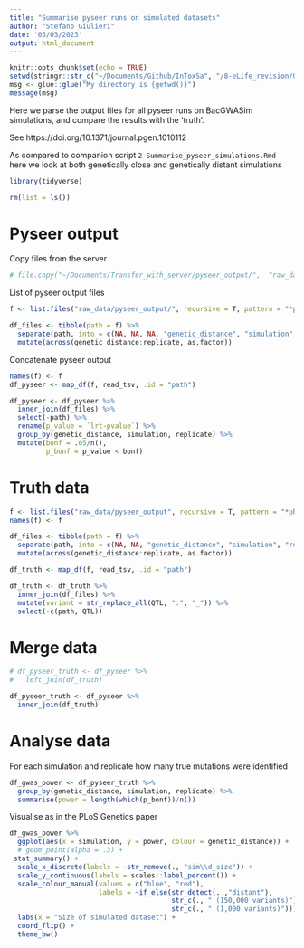 ```yaml
---
title: "Summarise pyseer runs on simulated datasets"
author: "Stefano Giulieri"
date: '03/03/2023'
output: html_document
---
```


```r
knitr::opts_chunk$set(echo = TRUE)
setwd(stringr::str_c("~/Documents/Github/InToxSa", "/8-eLife_revision/GWAS/Power_simulations"))
msg <- glue::glue("My directory is {getwd()}")
message(msg)
```

Here we parse the output files for all pyseer runs on BacGWASim simulations, and compare the results with the 'truth'.

See https://doi.org/10.1371/journal.pgen.1010112

As compared to companion script `2-Summarise_pyseer_simulations.Rmd` here we look at both genetically close and genetically distant simulations


```r
library(tidyverse)

rm(list = ls())
```

# Pyseer output 

Copy files from the server

```r
# file.copy("~/Documents/Transfer_with_server/pyseer_output/",  "raw_data/pyseer_output/", recursive = T)
```

List of pyseer output files

```r
f <- list.files("raw_data/pyseer_output/", recursive = T, pattern = "*pyseer.tab", full.names = T)

df_files <- tibble(path = f) %>%
  separate(path, into = c(NA, NA, NA, "genetic_distance", "simulation", "replicate", NA), sep = "/", remove = F) %>%
  mutate(across(genetic_distance:replicate, as.factor))

```

Concatenate pyseer output

```r
names(f) <- f
df_pyseer <- map_df(f, read_tsv, .id = "path")

df_pyseer <- df_pyseer %>%
  inner_join(df_files) %>%
  select(-path) %>%
  rename(p_value = `lrt-pvalue`) %>%
  group_by(genetic_distance, simulation, replicate) %>%
  mutate(bonf = .05/n(),
         p_bonf = p_value < bonf)
```

# Truth data

```r
f <- list.files("raw_data/pyseer_output", recursive = T, pattern = "*phenSim.par", full.names = T)
names(f) <- f

df_files <- tibble(path = f) %>%
  separate(path, into = c(NA, NA, "genetic_distance", "simulation", "replicate", NA), sep = "/", remove = F) %>%
  mutate(across(genetic_distance:replicate, as.factor))

df_truth <- map_df(f, read_tsv, .id = "path") 

df_truth <- df_truth %>%
  inner_join(df_files) %>%
  mutate(variant = str_replace_all(QTL, ":", "_")) %>%
  select(-c(path, QTL)) 
```

# Merge data

```r
# df_pyseer_truth <- df_pyseer %>%
#   left_join(df_truth)

df_pyseer_truth <- df_pyseer %>%
  inner_join(df_truth) 
```

# Analyse data

For each simulation and replicate how many true mutations were identified

```r
df_gwas_power <- df_pyseer_truth %>%
  group_by(genetic_distance, simulation, replicate) %>%
  summarise(power = length(which(p_bonf))/n())
```

Visualise as in the PLoS Genetics paper

```r
df_gwas_power %>%
  ggplot(aes(x = simulation, y = power, colour = genetic_distance)) +
  # geom_point(alpha = .3) +
 stat_summary() +
  scale_x_discrete(labels = ~str_remove(., "sim\\d_size")) +
  scale_y_continuous(labels = scales::label_percent()) +
  scale_colour_manual(values = c("blue", "red"), 
                      labels = ~if_else(str_detect(. ,"distant"), 
                                        str_c(., " (150,000 variants)"), 
                                        str_c(., " (1,000 variants)"))) +
  labs(x = "Size of simulated dataset") +
  coord_flip() +
  theme_bw()
```

